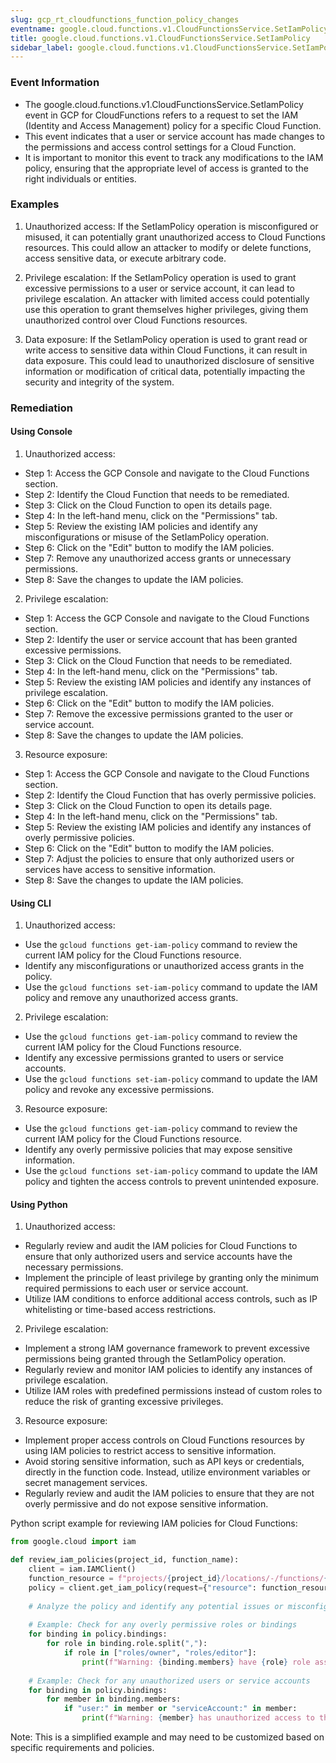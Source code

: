 ```yaml
--- 
slug: gcp_rt_cloudfunctions_function_policy_changes
eventname: google.cloud.functions.v1.CloudFunctionsService.SetIamPolicy
title: google.cloud.functions.v1.CloudFunctionsService.SetIamPolicy
sidebar_label: google.cloud.functions.v1.CloudFunctionsService.SetIamPolicy
---
```

                       
### Event Information

- The google.cloud.functions.v1.CloudFunctionsService.SetIamPolicy event in GCP for CloudFunctions refers to a request to set the IAM (Identity and Access Management) policy for a specific Cloud Function.
- This event indicates that a user or service account has made changes to the permissions and access control settings for a Cloud Function.
- It is important to monitor this event to track any modifications to the IAM policy, ensuring that the appropriate level of access is granted to the right individuals or entities.


### Examples

1. Unauthorized access: If the SetIamPolicy operation is misconfigured or misused, it can potentially grant unauthorized access to Cloud Functions resources. This could allow an attacker to modify or delete functions, access sensitive data, or execute arbitrary code.

2. Privilege escalation: If the SetIamPolicy operation is used to grant excessive permissions to a user or service account, it can lead to privilege escalation. An attacker with limited access could potentially use this operation to grant themselves higher privileges, giving them unauthorized control over Cloud Functions resources.

3. Data exposure: If the SetIamPolicy operation is used to grant read or write access to sensitive data within Cloud Functions, it can result in data exposure. This could lead to unauthorized disclosure of sensitive information or modification of critical data, potentially impacting the security and integrity of the system.

### Remediation

#### Using Console

1. Unauthorized access:
- Step 1: Access the GCP Console and navigate to the Cloud Functions section.
- Step 2: Identify the Cloud Function that needs to be remediated.
- Step 3: Click on the Cloud Function to open its details page.
- Step 4: In the left-hand menu, click on the "Permissions" tab.
- Step 5: Review the existing IAM policies and identify any misconfigurations or misuse of the SetIamPolicy operation.
- Step 6: Click on the "Edit" button to modify the IAM policies.
- Step 7: Remove any unauthorized access grants or unnecessary permissions.
- Step 8: Save the changes to update the IAM policies.

2. Privilege escalation:
- Step 1: Access the GCP Console and navigate to the Cloud Functions section.
- Step 2: Identify the user or service account that has been granted excessive permissions.
- Step 3: Click on the Cloud Function that needs to be remediated.
- Step 4: In the left-hand menu, click on the "Permissions" tab.
- Step 5: Review the existing IAM policies and identify any instances of privilege escalation.
- Step 6: Click on the "Edit" button to modify the IAM policies.
- Step 7: Remove the excessive permissions granted to the user or service account.
- Step 8: Save the changes to update the IAM policies.

3. Resource exposure:
- Step 1: Access the GCP Console and navigate to the Cloud Functions section.
- Step 2: Identify the Cloud Function that has overly permissive policies.
- Step 3: Click on the Cloud Function to open its details page.
- Step 4: In the left-hand menu, click on the "Permissions" tab.
- Step 5: Review the existing IAM policies and identify any instances of overly permissive policies.
- Step 6: Click on the "Edit" button to modify the IAM policies.
- Step 7: Adjust the policies to ensure that only authorized users or services have access to sensitive information.
- Step 8: Save the changes to update the IAM policies.

#### Using CLI

1. Unauthorized access:
- Use the `gcloud functions get-iam-policy` command to review the current IAM policy for the Cloud Functions resource.
- Identify any misconfigurations or unauthorized access grants in the policy.
- Use the `gcloud functions set-iam-policy` command to update the IAM policy and remove any unauthorized access grants.

2. Privilege escalation:
- Use the `gcloud functions get-iam-policy` command to review the current IAM policy for the Cloud Functions resource.
- Identify any excessive permissions granted to users or service accounts.
- Use the `gcloud functions set-iam-policy` command to update the IAM policy and revoke any excessive permissions.

3. Resource exposure:
- Use the `gcloud functions get-iam-policy` command to review the current IAM policy for the Cloud Functions resource.
- Identify any overly permissive policies that may expose sensitive information.
- Use the `gcloud functions set-iam-policy` command to update the IAM policy and tighten the access controls to prevent unintended exposure.

#### Using Python

1. Unauthorized access:
- Regularly review and audit the IAM policies for Cloud Functions to ensure that only authorized users and service accounts have the necessary permissions.
- Implement the principle of least privilege by granting only the minimum required permissions to each user or service account.
- Utilize IAM conditions to enforce additional access controls, such as IP whitelisting or time-based access restrictions.

2. Privilege escalation:
- Implement a strong IAM governance framework to prevent excessive permissions being granted through the SetIamPolicy operation.
- Regularly review and monitor IAM policies to identify any instances of privilege escalation.
- Utilize IAM roles with predefined permissions instead of custom roles to reduce the risk of granting excessive privileges.

3. Resource exposure:
- Implement proper access controls on Cloud Functions resources by using IAM policies to restrict access to sensitive information.
- Avoid storing sensitive information, such as API keys or credentials, directly in the function code. Instead, utilize environment variables or secret management services.
- Regularly review and audit the IAM policies to ensure that they are not overly permissive and do not expose sensitive information.

Python script example for reviewing IAM policies for Cloud Functions:

```python
from google.cloud import iam

def review_iam_policies(project_id, function_name):
    client = iam.IAMClient()
    function_resource = f"projects/{project_id}/locations/-/functions/{function_name}"
    policy = client.get_iam_policy(request={"resource": function_resource})
    
    # Analyze the policy and identify any potential issues or misconfigurations
    
    # Example: Check for any overly permissive roles or bindings
    for binding in policy.bindings:
        for role in binding.role.split(","):
            if role in ["roles/owner", "roles/editor"]:
                print(f"Warning: {binding.members} have {role} role assigned.")
    
    # Example: Check for any unauthorized users or service accounts
    for binding in policy.bindings:
        for member in binding.members:
            if "user:" in member or "serviceAccount:" in member:
                print(f"Warning: {member} has unauthorized access to the function.")
```

Note: This is a simplified example and may need to be customized based on specific requirements and policies.


 
